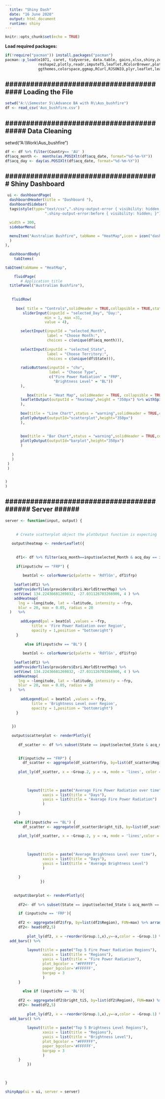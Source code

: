 ---
  title: "Shiny Dash"
  date: "16 June 2020"
  output: html_document
  runtime: shiny
---

```{r setup, include=FALSE}
knitr::opts_chunk$set(echo = TRUE)
```

__Load required packages:__
```{r loadpackages, message=FALSE}
if(!require("pacman")) install.packages("pacman")
pacman::p_load(e1071, caret, tidyverse, data.table, gains,xlsx,shiny,zoo,xts,lubridate,dplyr,ggplot2,shinydashboard,
               reshape2,plotly,readr,imputeTS,leaflet,RColorBrewer,plotly,highcharter,Rfast,shinycssloaders,DT,
               ggthemes,colorspace,ggmap,RCurl,RJSONIO,plyr,leaflet,leaflet.extras)

```
## ######################################## Loading the File #############################################


```{r data, include=FALSE}
setwd("A:\\Semester 5\\Advance BA with R\\Aus_bushfire")
df <- read_csv('Aus_bushfire.csv')
```

## ######################################### Data Cleaning ###############################################

setwd("A:\\Work\\Aus_bushfire")

```{r data, include=FALSE}
df <- df %>% filter(Country== 'AU' )
df$acq_month <-  months(as.POSIXlt(df$acq_date, format="%d-%m-%Y"))
df$acq_day <- day(as.POSIXlt(df$acq_date, format="%d-%m-%Y"))
```

## ##################################### Shiny Dashboard ###############################################

```{r UI, include=FALSE}
 ui <- dashboardPage(
  dashboardHeader(title = "Dashboard "),
  dashboardSidebar(
  tags$style(type="text/css",".shiny-output-error { visibility: hidden; }",
                  ".shiny-output-error:before { visibility: hidden; }"),

  width = 300,
  sidebarMenu(
  
  menuItem("Australian Bushfire", tabName = "HeatMap",icon = icon("dashboard"))
  )
),

  dashboardBody(
    tabItems(

tabItem(tabName = "HeatMap",

    fluidPage(
       # Application title
  titlePanel("Australian Bushfire"),
       
        
   fluidRow(
  
     box( title = "Controls",solidHeader = TRUE,collapsible = TRUE,status = "primary",background = "black",width =6,height = 410,
        sliderInput(inputId = "selected_Day", "Day:",
                  min = 1, max =31,
                  value = 4),

       selectInput(inputId = "selected_Month",
                   label = "Choose Month:",
                   choices = c(unique(df$acq_month))),
       
       selectInput(inputId = "selected_State",
                   label = "Choose Territory:",
                   choices = c(unique(df$State))),
       
       radioButtons(inputId = "chv", 
                    label = "Choose Type",
                    c("Fire Power Radiation" = "FRP",
                      "Brightness Level" = "BL"))
       ),
     
          box(title = "Heat Map", solidHeader = TRUE, collapsible = TRUE,status = "warning",background = "black",width =6,height = 410,
       leafletOutput(outputId = "heatmap",height = "350px") %>% withSpinner(color="#0dc5c1")
       ),
     
       box(title = "Line Chart",status = "warning",solidHeader = TRUE,collapsible = TRUE,background = "black",width =6,height = 410,
       plotlyOutput(outputId="scatterplot",height="350px")
       ),
  
   
       box(title = "Bar Chart",status = "warning",solidHeader = TRUE,collapsible = TRUE,background = "black",width =6,height = 410,
       plotlyOutput(outputId="barplot",height="350px")
       )
     
   )
   )
 )
 )
 

)
)
```

## ########################################## Server ###### ############################################

```{r server, include=FALSE}

server <- function(input, output) {
  
 
     # Create scatterplot object the plotOutput function is expecting
   
   output$heatmap <- renderLeaflet({
     
     
     df1<- df %>% filter(acq_month==input$selected_Month & acq_day == input$selected_Day)
     
     if(input$chv == "FRP") {
       
        beatCol <- colorNumeric(palette = 'RdYlGn', df1$frp)
     
    leaflet(df1) %>%
    addProviderTiles(providers$Esri.WorldStreetMap) %>%
    setView( 134.22436681269832, -27.031126703266906, 4 ) %>%
    addHeatmap(
      lng = ~longitude, lat = ~latitude, intensity = ~frp,
      blur = 20, max = 0.05, radius = 20
  )   %>%
      
       addLegend(pal = beatCol ,values = ~frp,
            title = 'Fire Power Radiation over Region',
            opacity = 1,position = "bottomright")
     }
     
         else if(input$chv == "BL") {
       
        beatCol <- colorNumeric(palette = 'RdYlGn', df1$frp)
     
    leaflet(df1) %>%
    addProviderTiles(providers$Esri.WorldStreetMap) %>%
    setView( 134.22436681269832, -27.031126703266906, 4 ) %>%
    addHeatmap(
      lng = ~longitude, lat = ~latitude, intensity = ~frp,
      blur = 20, max = 0.05, radius = 20
  )   %>%
      
       addLegend(pal = beatCol ,values = ~frp,
            title = 'Brightness Level over Region',
            opacity = 1,position = "bottomright")
     }
      
      
   })
   
   output$scatterplot <- renderPlotly({
      
      df_scatter <- df %>% subset(State == input$selected_State & acq_month == input$selected_Month)
      

      if(input$chv == "FRP") {
        df_scatter <- aggregate(df_scatter$frp, by=list(df_scatter$Region,df_scatter$acq_day), FUN=mean)
      
      plot_ly(df_scatter, x = ~Group.2, y = ~x, mode = 'lines', color = ~Group.1) %>%
                     
       
       
          layout(title = paste("Average Fire Power Radiation over time"),
                 xaxis = list(title = "Days"),
                 yaxis = list(title = "Average Fire Power Radiation")
                 )
        
      }
      
    else if(input$chv == "BL") {
        df_scatter <- aggregate(df_scatter$bright_ti5, by=list(df_scatter$Region,df_scatter$acq_day), FUN=mean)
      
      plot_ly(df_scatter, x = ~Group.2, y = ~x, mode = 'lines',color = ~Group.1) %>%
                     
       
       
          layout(title = paste("Average Brightness Level over time"),
                 xaxis = list(title = "Days"),
                 yaxis = list(title = "Average Brightness Level")
                 )
        
      }
                })
    
    
    output$barplot <- renderPlotly({
      
      df2<- df %>% subset(State == input$selected_State & acq_month == input$selected_Month)

      if (input$chv == 'FRP'){
        
      df2 <- aggregate(df2$frp, by=list(df2$Region), FUN=max) %>% arrange(desc(x))
      df2<- head(df2,5)
      
          plot_ly(df2, x = ~reorder(Group.1,x),y=~x,color = ~Group.1) %>%
  add_bars() %>%
  
          layout(title = paste("Top 5 Fire Power Radiation Regions"),
                 xaxis = list(title = "Regions"),
                 yaxis = list(title = "Fire Power Radiation"),
                 plot_bgcolor = "#FFFFFF",
                 paper_bgcolor='#FFFFFF',
                 bargap = 3
                 )
      } 
      
        else if (input$chv == 'BL'){
        
      df2 <- aggregate(df2$bright_ti5, by=list(df2$Region), FUN=max) %>% arrange(desc(x))
      df2<- head(df2,5)
      
          plot_ly(df2, x = ~reorder(Group.1,x),y=~x,color = ~Group.1) %>%
  add_bars() %>%
  
          layout(title = paste("Top 5 Brightness Level Regions"),
                 xaxis = list(title = "Regions"),
                 yaxis = list(title = "Brightness Level"),
                 plot_bgcolor = "#FFFFFF",
                 paper_bgcolor='#FFFFFF',
                 bargap = 3
                 )
      } 
          }) 
      
      
    
}
```

```{r App, include=FALSE}
shinyApp(ui = ui, server = server) 
```